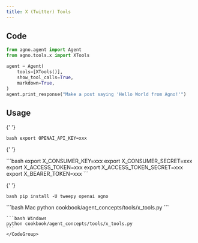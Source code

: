 ```yaml
---
title: X (Twitter) Tools
---
```


## Code

```python cookbook/agent_concepts/tools/x_tools.py
from agno.agent import Agent
from agno.tools.x import XTools

agent = Agent(
    tools=[XTools()],
    show_tool_calls=True,
    markdown=True,
)
agent.print_response("Make a post saying 'Hello World from Agno!'")
```

## Usage

<Steps>
  <Snippet file="create-venv-step.mdx" />

{' '}

<Step title="Set your API key">```bash export OPENAI_API_KEY=xxx ```</Step>

{' '}

<Step title="Set your X credentials">
  ```bash export X_CONSUMER_KEY=xxx export X_CONSUMER_SECRET=xxx export X_ACCESS_TOKEN=xxx export
  X_ACCESS_TOKEN_SECRET=xxx export X_BEARER_TOKEN=xxx ```
</Step>

{' '}

<Step title="Install libraries">```bash pip install -U tweepy openai agno ```</Step>

  <Step title="Run Agent">
    <CodeGroup>
    ```bash Mac
    python cookbook/agent_concepts/tools/x_tools.py
    ```

    ```bash Windows
    python cookbook/agent_concepts/tools/x_tools.py
    ```
    </CodeGroup>

  </Step>
</Steps>
